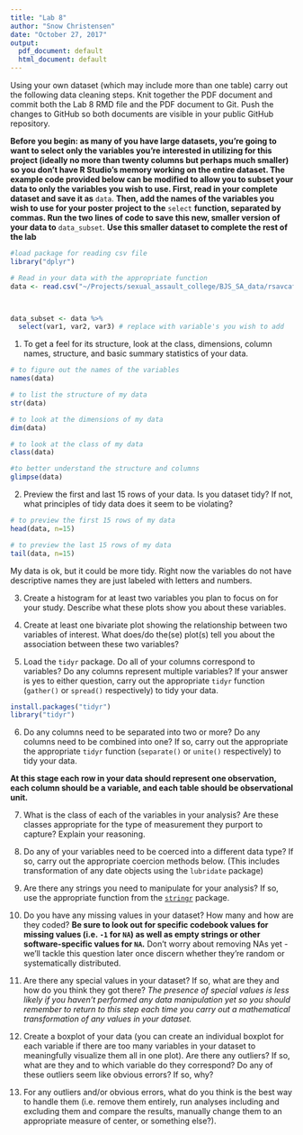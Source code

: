 ```yaml
---
title: "Lab 8"
author: "Snow Christensen"
date: "October 27, 2017"
output:
  pdf_document: default
  html_document: default
---
```


Using your own dataset (which may include more than one table) carry out the following data cleaning steps. Knit together the PDF document and commit both the Lab 8 RMD file and the PDF document to Git. Push the changes to GitHub so both documents are visible in your public GitHub repository. 

**Before you begin: as many of you have large datasets, you're going to want to select only the variables you're interested in utilizing for this project (ideally no more than twenty columns but perhaps much smaller) so you don't have R Studio's memory working on the entire dataset. The example code provided below can be modified to allow you to subset your data to only the variables you wish to use. First, read in your complete dataset and save it as** `data`. **Then, add the names of the variables you wish to use for your poster project to the** `select` **function, separated by commas. Run the two lines of code to save this new, smaller version of your data to** `data_subset`. **Use this smaller dataset to complete the rest of the lab**

```r
#load package for reading csv file
library("dplyr")

# Read in your data with the appropriate function
data <- read.csv("~/Projects/sexual_assault_college/BJS_SA_data/rsavcaf9513t04.csv")



data_subset <- data %>%
  select(var1, var2, var3) # replace with variable's you wish to add
```


1. To get a feel for its structure, look at the class, dimensions, column names, structure, and basic summary statistics of your data.
```r
# to figure out the names of the variables
names(data)

# to list the structure of my data
str(data)

# to look at the dimensions of my data
dim(data)

# to look at the class of my data
class(data)

#to better understand the structure and columns
glimpse(data)


```


2. Preview the first and last 15 rows of your data. Is you dataset tidy? If not, what principles of tidy data does it seem to be violating?

```R
# to preview the first 15 rows of my data
head(data, n=15)

# to preview the last 15 rows of my data
tail(data, n=15)

```
My data is ok, but it could be more tidy. Right now the variables do not have descriptive names they are just labeled with letters and numbers. 

3. Create a histogram for at least two variables you plan to focus on for your study. Describe what these plots show you about these variables. 



4. Create at least one bivariate plot showing the relationship between two variables of interest. What does/do the(se) plot(s) tell you about the association between these two variables?



5. Load the `tidyr` package. Do all of your columns correspond to variables? Do any columns represent multiple variables? If your answer is yes to either question, carry out the appropriate `tidyr` function (`gather()` or `spread()` respectively) to tidy your data. 

```r
install.packages("tidyr")
library("tidyr")
```

6. Do any columns need to be separated into two or more? Do any columns need to be combined into one? If so, carry out the appropriate the appropriate `tidyr` function (`separate()` or `unite()` respectively) to tidy your data.  



**At this stage each row in your data should represent one observation, each column should be a variable, and each table should be observational unit.** 

7. What is the class of each of the variables in your analysis? Are these classes appropriate for the type of measurement they purport to capture? Explain your reasoning. 



8. Do any of your variables need to be coerced into a different data type? If so, carry out the appropriate coercion methods below. (This includes transformation of any date objects using the `lubridate` package)



9. Are there any strings you need to manipulate for your analysis? If so, use the appropriate function from the [`stringr`](https://cran.r-project.org/web/packages/stringr/vignettes/stringr.html) package. 



10. Do you have any missing values in your dataset? How many and how are they coded? **Be sure to look out for specific codebook values for missing values (i.e. `-1` for `NA`) as well as empty strings or other software-specific values for `NA`.** Don't worry about removing NAs yet - we'll tackle this question later once discern whether they're random or systematically distributed. 



11. Are there any special values in your dataset? If so, what are they and how do you think they got there? *The presence of special values is less likely if you haven't performed any data manipulation yet so you should remember to return to this step each time you carry out a mathematical transformation of any values in your dataset.*



12. Create a boxplot of your data (you can create an individual boxplot for each variable if there are too many variables in your dataset to meaningfully visualize them all in one plot). Are there any outliers? If so, what are they and to which variable do they correspond? Do any of these outliers seem like obvious errors? If so, why? 




13. For any outliers and/or obvious errors, what do you think is the best way to handle them (i.e. remove them entirely, run analyses including and excluding them and compare the results, manually change them to an appropriate measure of center, or something else?). 



